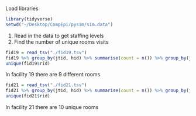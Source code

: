 Load libraries 

```r
library(tidyverse)
setwd("~/Desktop/CompEpi/pysim/sim.data")
```


1. Read in the data to get staffing levels 
2. Find the number of unique rooms visits 

```r
fid19 = read_tsv("./fid19.tsv")
fid19 %>% group_by(jtid, hid) %>% summarise(count = n()) %>% group_by(jtid) %>% summarise(count = n())
unique(fid19$rid)
```
In facility 19 there are 9 different rooms 

```r
fid21 = read_tsv("./fid21.tsv")
fid21 %>% group_by(jtid, hid) %>% summarise(count = n()) %>% group_by(jtid) %>% summarise(count = n())
unique(fid21$rid)
```
 In facility 21 there are 10 unique rooms 
